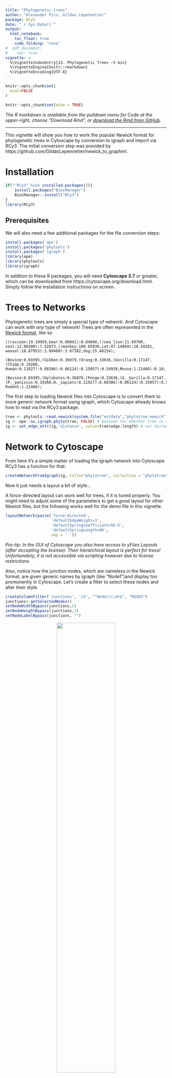 ```yaml
---
title: "Phylogenetic-trees"
author: "Alexander Pico, Gildas Lepennetier"
package: RCy3
date: "`r Sys.Date()`"
output:
  html_notebook:
    toc_float: true
    code_folding: "none"
#  pdf_document:
#    toc: true    
vignette: >
  %\VignetteIndexEntry{13. Phylogenetic Trees ~3 min}
  %\VignetteEngine{knitr::rmarkdown}
  %\VignetteEncoding{UTF-8}
---
```

```r
knitr::opts_chunk$set(
  eval=FALSE
)
```

```r
knitr::opts_chunk$set(echo = TRUE)
```
*The R markdown is available from the pulldown menu for* Code *at the upper-right, choose "Download Rmd", or [download the Rmd from GitHub](https://raw.githubusercontent.com/cytoscape/cytoscape-automation/master/for-scripters/R/notebooks/Phylogenetic-trees.Rmd).*

<hr />

This vignette will show you how to work the popular Newick format for phylogenetic trees in Cytoscape by conversion to igraph and import via RCy3. The initial conversion step was provided by https://github.com/GildasLepennetier/newick_to_graphml.

# Installation
```r
if(!"RCy3" %in% installed.packages()){
    install.packages("BiocManager")
    BiocManager::install("RCy3")
}
library(RCy3)
```

## Prerequisites
We will also need a few additional packages for the file conversion steps:
```r
install.packages('ape')
install.packages('phytools')
install.packages('igraph')
library(ape)
library(phytools)
library(igraph)
```

In addition to these R packages, you will need **Cytoscape 3.7** or greater, which can be downloaded from https://cytoscape.org/download.html. Simply follow the installation instructions on screen. 

# Trees to Networks
Phylogenetic trees are simply a special type of network. And Cytoscape can work with *any* type of network! Trees are often represented in the [Newick format](https://en.wikipedia.org/wiki/Newick_format), like so

```
((raccoon:19.19959,bear:6.80041):0.84600,((sea_lion:11.99700, seal:12.00300):7.52973,((monkey:100.85930,cat:47.14069):20.59201, weasel:18.87953):2.09460):3.87382,dog:25.46154);

(Bovine:0.69395,(Gibbon:0.36079,(Orang:0.33636,(Gorilla:0.17147,(Chimp:0.19268, Human:0.11927):0.08386):0.06124):0.15057):0.54939,Mouse:1.21460):0.10;

(Bovine:0.69395,(Hylobates:0.36079,(Pongo:0.33636,(G._Gorilla:0.17147, (P._paniscus:0.19268,H._sapiens:0.11927):0.08386):0.06124):0.15057):0.54939, Rodent:1.21460); 
```

The first step to loading Newick files into Cytoscape is to convert them to more generic network format using igraph, which Cytoscape already knows how to read via the RCy3 package.

```r
tree <- phytools::read.newick(system.file("extdata","phylotree.newick", package="RCy3"))
ig <- ape::as.igraph.phylo(tree, FALSE) # boolean for whether tree is rooted or not
ig <- set_edge_attr(ig,'distance', value=tree$edge.length) # set distances as edge attributes
```

# Network to Cytoscape
From here it's a simple matter of loading the igraph network into Cytoscape. RCy3 has a function for that:
```r
createNetworkFromIgraph(ig, title="phylotree", collection = "phylotree")
```

Now it just needs a layout a bit of style...

A force-directed layout can work well for trees, if it is tuned properly. You might need to adjust some of the parameters to get a good layout for other Newick files, but the following works well for the demo file in this vignette.
```r
layoutNetwork(paste('force-directed',
                    'defaultEdgeWeight=3',
                    'defaultSpringCoefficient=5E-5',
                    'defaultSpringLength=80',
                    sep = ' '))
```
*Pro-tip: In the GUI of Cytoscape you also have access to yFiles Layouts (after accepting the license). Their hierarchical layout is perfect for trees! Unfortunately, it is not accessible via scripting however due to license restrictions.*

Also, notice how the junction nodes, which are nameless in the Newick format, are given generic names by igraph (like "Node1")and display too promonently in Cytoscape. Let's create a filter to select these nodes and alter their style.
```r
createColumnFilter('junctions', 'id', "^Node\\\\d+$", "REGEX")
junctions<-getSelectedNodes()
setNodeWidthBypass(junctions,1)
setNodeHeightBypass(junctions,1)
setNodeLabelBypass(junctions, "")
```

<center>
![](https://cytoscape.github.io/cytoscape-automation/for-scripters/R/notebooks/data/img/phylotree.png){width=60%}
</center>

# Edge Length as Distance
And, as a final touch, let's label our edges with distance values:
```r
setEdgeLabelMapping('distance')
```

We can also explore layouts that consider edge lengths, such as:
```r
layoutNetwork(paste('force-directed',
                    'edgeAttribute="distance"',
                    'type="1 - normalized value"',
                    'defaultSpringCoefficient=5E-4',
                    'defaultSpringLength=50',
                    sep = ' '))
```
Notice how "monkey" with a much larger distance of just over 100 is now positioned much further from the other more closely related nodes.

<center>
![](https://cytoscape.github.io/cytoscape-automation/for-scripters/R/notebooks/data/img/phylotree-distance.png){width=60%}
</center>
